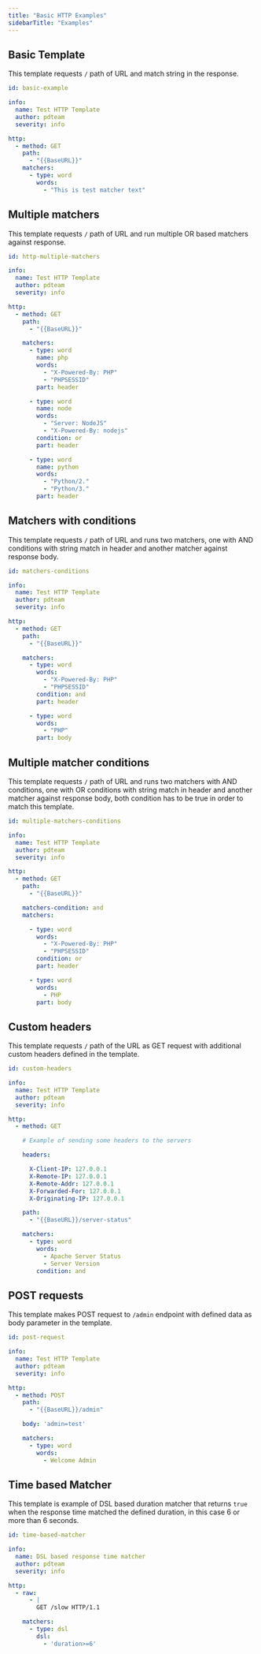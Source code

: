 ```yaml
---
title: "Basic HTTP Examples"
sidebarTitle: "Examples"
---
```


## Basic Template

This template requests `/` path of URL and match string in the response.


```yaml
id: basic-example

info:
  name: Test HTTP Template
  author: pdteam
  severity: info

http:
  - method: GET
    path:
      - "{{BaseURL}}"
    matchers:
      - type: word
        words:
          - "This is test matcher text"
```

## Multiple matchers

This template requests `/` path of URL and run multiple OR based matchers against response.


```yaml
id: http-multiple-matchers

info:
  name: Test HTTP Template
  author: pdteam
  severity: info

http:
  - method: GET
    path:
      - "{{BaseURL}}"

    matchers:
      - type: word
        name: php
        words:
          - "X-Powered-By: PHP"
          - "PHPSESSID"
        part: header

      - type: word
        name: node
        words:
          - "Server: NodeJS"
          - "X-Powered-By: nodejs"
        condition: or
        part: header

      - type: word
        name: python
        words:
          - "Python/2."
          - "Python/3."
        part: header
```

## Matchers with conditions

This template requests `/` path of URL and runs two matchers, one with AND conditions with string match in header and another matcher against response body.


```yaml
id: matchers-conditions

info:
  name: Test HTTP Template
  author: pdteam
  severity: info

http:
  - method: GET
    path:
      - "{{BaseURL}}"

    matchers:
      - type: word
        words:
          - "X-Powered-By: PHP"
          - "PHPSESSID"
        condition: and
        part: header

      - type: word
        words:
          - "PHP"
        part: body
```
## Multiple matcher conditions

This template requests `/` path of URL and runs two matchers with AND conditions, one with OR conditions with string match in header and another matcher against response body, both condition has to be true in order to match this template.

```yaml
id: multiple-matchers-conditions

info:
  name: Test HTTP Template
  author: pdteam
  severity: info

http:
  - method: GET
    path:
      - "{{BaseURL}}"

    matchers-condition: and
    matchers:

      - type: word
        words:
          - "X-Powered-By: PHP"
          - "PHPSESSID"
        condition: or
        part: header

      - type: word
        words:
          - PHP
        part: body
```

## Custom headers

This template requests `/` path of the URL as GET request with additional custom headers defined in the template.   

```yaml
id: custom-headers

info:
  name: Test HTTP Template
  author: pdteam
  severity: info

http:
  - method: GET

    # Example of sending some headers to the servers

    headers:

      X-Client-IP: 127.0.0.1
      X-Remote-IP: 127.0.0.1
      X-Remote-Addr: 127.0.0.1
      X-Forwarded-For: 127.0.0.1
      X-Originating-IP: 127.0.0.1

    path:
      - "{{BaseURL}}/server-status"

    matchers:
      - type: word
        words:
          - Apache Server Status
          - Server Version
        condition: and
```

## POST requests

This template makes POST request to `/admin` endpoint with defined data as body parameter in the template.   



```yaml
id: post-request

info:
  name: Test HTTP Template
  author: pdteam
  severity: info

http:
  - method: POST
    path:
      - "{{BaseURL}}/admin"

    body: 'admin=test'

    matchers:
      - type: word
        words:
          - Welcome Admin
```

## Time based Matcher

This template is example of DSL based duration matcher that returns `true` when the response time matched the defined duration, in this case 6 or more than 6 seconds.

```yaml
id: time-based-matcher

info:
  name: DSL based response time matcher
  author: pdteam
  severity: info

http:
  - raw:
      - |
        GET /slow HTTP/1.1

    matchers:
      - type: dsl
        dsl:
          - 'duration>=6'
```
